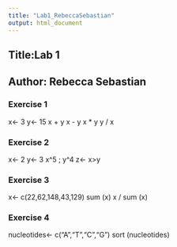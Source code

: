 ```yaml
---
title: "Lab1_RebeccaSebastian"
output: html_document
---
```


## Title:Lab 1
## Author: Rebecca Sebastian

### Exercise 1

x<- 3
y<- 15
x + y 
x - y
x * y
y / x

### Exercise 2

x<- 2
y<- 3
x^5 ; y^4
z<- x>y

### Exercise 3

x<- c(22,62,148,43,129)
sum (x)
x / sum (x)

### Exercise 4

nucleotides<- c("A","T","C","G")
sort (nucleotides)
